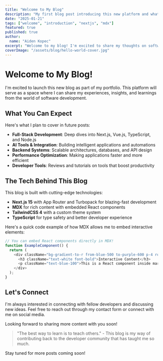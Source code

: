 ```yaml
---
title: "Welcome to My Blog"
description: "My first blog post introducing this new platform and what you can expect to find here."
date: "2025-01-21"
tags: ["welcome", "introduction", "nextjs", "mdx"]
featured: true
published: true
author:
  name: "Aiden Kopec"
excerpt: "Welcome to my blog! I'm excited to share my thoughts on software development, AI tools, and building scalable applications."
coverImage: "/assets/blog/hello-world-cover.jpg"
---
```


# Welcome to My Blog!

I'm excited to launch this new blog as part of my portfolio. This platform will serve as a space where I can share my experiences, insights, and learnings from the world of software development.

## What You Can Expect

Here's what I plan to cover in future posts:

- **Full-Stack Development**: Deep dives into Next.js, Vue.js, TypeScript, and Node.js
- **AI Tools & Integration**: Building intelligent applications and automations
- **Backend Systems**: Scalable architectures, databases, and API design
- **Performance Optimization**: Making applications faster and more efficient
- **Developer Tools**: Reviews and tutorials on tools that boost productivity

## The Tech Behind This Blog

This blog is built with cutting-edge technologies:

- **Next.js 15** with App Router and Turbopack for blazing-fast development
- **MDX** for rich content with embedded React components
- **TailwindCSS 4** with a custom theme system
- **TypeScript** for type safety and better developer experience

Here's a quick code example of how MDX allows me to embed interactive elements:

```typescript
// You can embed React components directly in MDX!
function ExampleComponent() {
  return (
    <div className="bg-gradient-to-r from-blue-500 to-purple-600 p-4 rounded-lg">
      <h3 className="text-white font-bold">Interactive Content</h3>
      <p className="text-blue-100">This is a React component inside markdown!</p>
    </div>
  );
}
```

## Let's Connect

I'm always interested in connecting with fellow developers and discussing new ideas. Feel free to reach out through my contact form or connect with me on social media.

Looking forward to sharing more content with you soon!

> "The best way to learn is to teach others." - This blog is my way of contributing back to the developer community that has taught me so much.

Stay tuned for more posts coming soon!